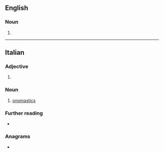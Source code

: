 {{also|onomástica}}

==English==

===Noun===
{{head|en|noun form}}

# {{plural of|onomasticon|lang=en}}

----

==Italian==

===Adjective===
{{head|it|adjective form}}

# {{feminine singular of|onomastico|lang=it}}

===Noun===
{{head|it|noun|g=f}}

# [[onomastics]]

===Further reading===
* {{R:DIO}}

===Anagrams===
* {{l|it|anatocismo}}